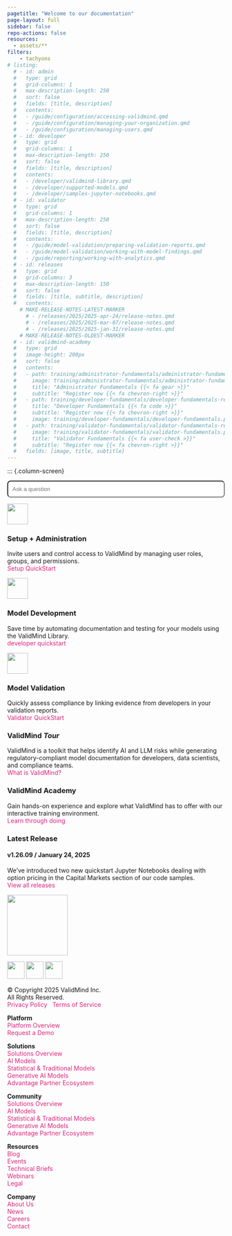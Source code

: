 ```yaml
---
pagetitle: "Welcome to our documentation"
page-layout: full
sidebar: false
repo-actions: false
resources:
  - assets/**
filters:
    - tachyons
# listing:
  # - id: admin
  #   type: grid
  #   grid-columns: 1
  #   max-description-length: 250
  #   sort: false
  #   fields: [title, description]
  #   contents:
  #   - /guide/configuration/accessing-validmind.qmd
  #   - /guide/configuration/managing-your-organization.qmd
  #   - /guide/configuration/managing-users.qmd
  # - id: developer
  #   type: grid
  #   grid-columns: 1
  #   max-description-length: 250
  #   sort: false
  #   fields: [title, description]
  #   contents:
  #   - /developer/validmind-library.qmd
  #   - /developer/supported-models.qmd
  #   - /developer/samples-jupyter-notebooks.qmd
  # - id: validator
  #   type: grid
  #   grid-columns: 1
  #   max-description-length: 250
  #   sort: false
  #   fields: [title, description]
  #   contents:
  #   - /guide/model-validation/preparing-validation-reports.qmd
  #   - /guide/model-validation/working-with-model-findings.qmd
  #   - /guide/reporting/working-with-analytics.qmd
  # - id: releases
  #   type: grid
  #   grid-columns: 3
  #   max-description-length: 150
  #   sort: false
  #   fields: [title, subtitle, description]
  #   contents:
    # MAKE-RELEASE-NOTES-LATEST-MARKER
      # - /releases/2025/2025-apr-24/release-notes.qmd
      # - /releases/2025/2025-mar-07/release-notes.qmd
      # - /releases/2025/2025-jan-31/release-notes.qmd
    # MAKE-RELEASE-NOTES-OLDEST-MARKER
  # - id: validmind-academy
  #   type: grid
  #   image-height: 200px
  #   sort: false
  #   contents:
  #   - path: training/administrator-fundamentals/administrator-fundamentals-register.qmd
  #     image: training/administrator-fundamentals/administrator-fundamentals.png
  #     title: "Administrator Fundamentals {{< fa gear >}}"
  #     subtitle: "Register now {{< fa chevron-right >}}"
  #   - path: training/developer-fundamentals/developer-fundamentals-register.qmd
  #     title: "Developer Fundamentals {{< fa code >}}"
  #     subtitle: "Register now {{< fa chevron-right >}}"
  #     image: training/developer-fundamentals/developer-fundamentals.png
  #   - path: training/validator-fundamentals/validator-fundamentals-register.qmd
  #     image: training/validator-fundamentals/validator-fundamentals.png
  #     title: "Validator Fundamentals {{< fa user-check >}}"
  #     subtitle: "Register now {{< fa chevron-right >}}"
  #   fields: [image, title, subtitle]
---
```


```{=html}
<style>
a {
  color: #DE257E;
  text-decoration: none;
}

a:hover {
  /* color: #DE257E; */
  text-decoration: none;
}

.card:hover {
  border: 1px solid #083E44;
  background-color: #EDF9FA;
}


#searchbox {
  max-width: 100%;
  padding: 10px;
  border-radius: 8px;
  width: 100%;
  box-sizing: border-box;
}

#hits {
  display: none;
  overflow-y: auto;
  width: 100vw;
  max-width: 800px;
  max-height: 400px;
  margin: 20px auto;
  padding: 15px;
  background-color: #f9f9f9;
  border: 1px solid #ccc;
  border-radius: 8px;
}

#hits div {
  border-bottom: 1px solid #ccc; 
  border-radius: 4px;
  padding: 5px;
  margin-bottom: 5px;
}

#hits div:hover {
  background-color: #EAF8FA;   /* Light green background for the entire search result on hover */
}

#hits a strong {
  color: #083E44;
  text-decoration: none;
}

#hits a {
  color: #222425;
  text-decoration: none;
}

</style>
```

::: {.column-screen}

<!-- INTRO BANNER -->

:::: {.flex .flex-wrap .justify-around .hero}

::: {.w-10-ns}
<!-- FILLER COLUMN DO NOT REMOVE -->
:::

::: {.w-60-ns}

<!-- Add a search box to home page-->
<input id="searchbox" placeholder="Ask a question">
<div id="hits"></div>

<!-- Use Lunr.js as the search library -->
<script src="https://unpkg.com/lunr/lunr.js"></script>

<!-- Enable custom search functionality-->
<script src="scripts/validsearch.js"></script>

<!-- ::: {.tc}
[quickstart](get-started/developer/try-with-jupyterhub.qmd){.button-pink .cta}
[open-source software](https://github.com/validmind/validmind-library/){.button-white .cta}

::: -->

:::

<!-- ::: {.w-40-ns}

::: {.image-container}
![](assets/img/platform-line-1.png)
![](assets/img/platform-line-2.png)
![](assets/img/platform-line-3.png)
![](assets/img/platform-line-4.png)
![](assets/img/platform-line-5.png)
:::

::: -->

::: {.w-10-ns}
<!-- FILLER COLUMN DO NOT REMOVE -->
:::

::::

<!-- PAGE-WRAPPING CONTAINER -->
::: {.column-screen}

<!-- CENTERED WHITE BOX WITH FIXED WIDTH & FULL HEIGHT -->
::: {.center .br3 .shadow-4 .bg-white .pa5 .w-80-ns .min-vh-100}

<!-- TOP ROW: Setup + Admin | Model Dev | Model Validation -->
:::: {.flex .flex-wrap .justify-around .mb5}

::: {.w-25-ns .mb3}
:::: {.items-start}
![](/homepage_docsite/setup_icon.svg){.mb3 width="48"}
::::
### Setup + Administration
Invite users and control access to ValidMind by managing user roles, groups, and permissions.  
[Setup QuickStart](guide/guides.qmd){.button-green .cta .mt3}
:::

::: {.w-25-ns .mb3}
:::: {.items-start}
![](/homepage_docsite/model_icon.svg){.mb3 width="48"}
::::
### Model Development
Save time by automating documentation and testing for your models using the ValidMind Library.  
[developer quickstart](/validmind/validmind.qmd){.button-green .cta .mt3}
:::

::: {.w-25-ns .mb3}
:::: {.items-start}
![](/homepage_docsite/model_valid_icon.svg){.mb3 width="48"}
::::
### Model Validation
Quickly assess compliance by linking evidence from developers in your validation reports.  
[Validator QuickStart](guide/model-validation/manage-validation-guidelines.qmd){.button-green .cta .mt3}
:::
::::

<!-- VALIDMIND TOUR -->
::: {.tour-bg .tc .mt5 .mb5}
### ValidMind *Tour*
ValidMind is a toolkit that helps identify AI and LLM risks while generating regulatory-compliant model documentation for developers, data scientists, and compliance teams.  
[What is ValidMind?](/training/fake-tour/product-tour.qmd){.button-green .cta .mt3}
:::

<!-- FINAL ROW: Academy and Latest Release TEXT SIDE-BY-SIDE -->
:::: {.flex .flex-wrap .justify-around .mt5}

::: {.w-50-ns .pr4}
### ValidMind Academy  
Gain hands-on experience and explore what ValidMind has to offer with our interactive training environment.  
[Learn through doing](/training/training.qmd){.button-green .cta .mt3}
:::

::: {.w-50-ns .pl4}
### Latest Release  
#### v1.26.09 / January 24, 2025  
We’ve introduced two new quickstart Jupyter Notebooks dealing with option pricing in the Capital Markets section of our code samples.  
[View all releases](/releases/all-releases.qmd){.button-green .cta .mt3}
:::

:::: 

<!--END of white card -->
:::

<!-- OUTSIDE OF THE WHITE CARD -->
::: {.footer-container}

::: {.footer-content}

<!-- LEFT SIDE: Logo and copyright -->
::: {.footer-left}
![](/homepage_docsite/ValidMind MASTER Brand Assets_Logo-White R 2.svg){width="140"}

![](/homepage_docsite/Ellipse 1.svg){width="40"}
![](/homepage_docsite/Ellipse 1.svg){width="40"}
![](/homepage_docsite/Ellipse 1.svg){width="40"}

© Copyright 2025 ValidMind Inc.  
All Rights Reserved.  
[Privacy Policy](/privacy)   [Terms of Service](/terms)
:::

<!-- FOOTER COLUMNS -->
::: {.footer-columns}

::: {.footer-column}
**Platform**  
[Platform Overview](/platform/overview)  
[Request a Demo](/platform/demo)
:::

::: {.footer-column}
**Solutions**  
[Solutions Overview](/solutions/overview)  
[AI Models](/solutions/ai)  
[Statistical & Traditional Models](/solutions/statistical)  
[Generative AI Models](/solutions/generative)  
[Advantage Partner Ecosystem](/solutions/partners)
:::

::: {.footer-column}
**Community**  
[Solutions Overview](/community/overview)  
[AI Models](/community/ai)  
[Statistical & Traditional Models](/community/statistical)  
[Generative AI Models](/community/generative)  
[Advantage Partner Ecosystem](/community/partners)
:::

::: {.footer-column}
**Resources**  
[Blog](/blog)  
[Events](/events)  
[Technical Briefs](/briefs)  
[Webinars](/webinars)  
[Legal](/legal)
:::

::: {.footer-column}
**Company**  
[About Us](/about)  
[News](/news)  
[Careers](/careers)  
[Contact](/contact)
:::

:::
:::
:::
::: 